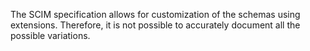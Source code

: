 The SCIM specification allows for customization of the schemas using extensions. Therefore, it is not possible to accurately document all the possible variations.
